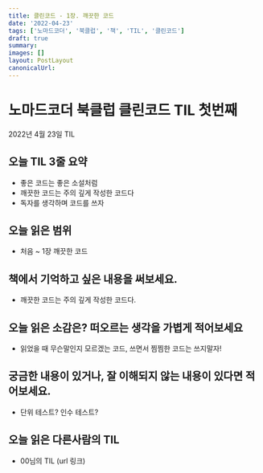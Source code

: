 ```yaml
---
title: 클린코드 - 1장. 깨끗한 코드
date: '2022-04-23'
tags: ['노마드코더', '북클럽', '책', 'TIL', '클린코드']
draft: true
summary:
images: []
layout: PostLayout
canonicalUrl:
---
```


# 노마드코더 북클럽 클린코드 TIL 첫번째

2022년 4월 23일 TIL

## 오늘 TIL 3줄 요약

- 좋은 코드는 좋은 소설처럼
- 깨끗한 코드는 주의 깊게 작성한 코드다
- 독자를 생각하며 코드를 쓰자

## 오늘 읽은 범위

- 처음 ~ 1장 깨끗한 코드

## 책에서 기억하고 싶은 내용을 써보세요.

- 깨끗한 코드는 주의 깊게 작성한 코드다.

## 오늘 읽은 소감은? 떠오르는 생각을 가볍게 적어보세요

- 읽었을 때 무슨말인지 모르겠는 코드, 쓰면서 찜찜한 코드는 쓰지말자!

## 궁금한 내용이 있거나, 잘 이해되지 않는 내용이 있다면 적어보세요.

- 단위 테스트? 인수 테스트?

## 오늘 읽은 다른사람의 TIL

- 00님의 TIL (url 링크)
